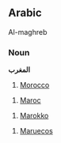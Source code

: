 ==Arabic==

Al-maghreb
===Noun===
'''المغرب'''

# [[Morocco]]

# [[Maroc]]

# [[Marokko]]

# [[Maruecos]]
